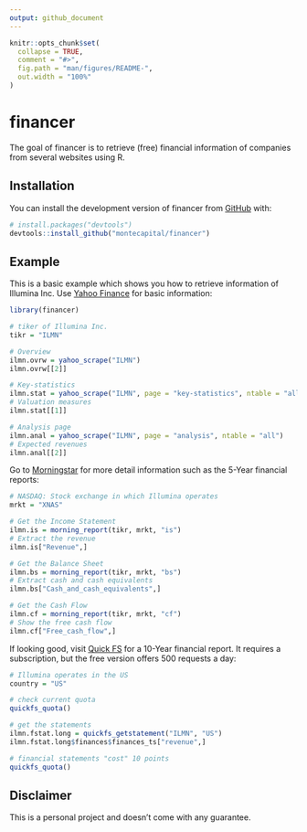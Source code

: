 ```yaml
---
output: github_document
---
```


<!-- README.md is generated from README.Rmd. Please edit that file -->

```r
knitr::opts_chunk$set(
  collapse = TRUE,
  comment = "#>",
  fig.path = "man/figures/README-",
  out.width = "100%"
)
```

# financer

<!-- badges: start -->
<!-- badges: end -->

The goal of financer is to retrieve (free) financial information of companies
from several websites using R.

## Installation

You can install the development version of financer from [GitHub](https://github.com/) with:

``` r
# install.packages("devtools")
devtools::install_github("montecapital/financer")
```

## Example

This is a basic example which shows you how to retrieve information
of Illumina Inc. Use [Yahoo Finance](https://finance.yahoo.com/) for basic
information:

```r
library(financer)

# tiker of Illumina Inc.
tikr = "ILMN"

# Overview
ilmn.ovrw = yahoo_scrape("ILMN")
ilmn.ovrw[[2]]

# Key-statistics
ilmn.stat = yahoo_scrape("ILMN", page = "key-statistics", ntable = "all")
# Valuation measures
ilmn.stat[[1]]

# Analysis page
ilmn.anal = yahoo_scrape("ILMN", page = "analysis", ntable = "all")
# Expected revenues
ilmn.anal[[2]]

```

Go to [Morningstar](https://www.morningstar.com/) for more detail information
such as the 5-Year financial reports:

```r

# NASDAQ: Stock exchange in which Illumina operates
mrkt = "XNAS"

# Get the Income Statement
ilmn.is = morning_report(tikr, mrkt, "is")
# Extract the revenue
ilmn.is["Revenue",]

# Get the Balance Sheet
ilmn.bs = morning_report(tikr, mrkt, "bs")
# Extract cash and cash equivalents
ilmn.bs["Cash_and_cash_equivalents",]

# Get the Cash Flow
ilmn.cf = morning_report(tikr, mrkt, "cf")
# Show the free cash flow
ilmn.cf["Free_cash_flow",]

```

If looking good, visit [Quick FS](https://quickfs.net/) for a 10-Year financial
report. It requires a subscription, but the free version offers 500 requests
a day:

```r

# Illumina operates in the US
country = "US"

# check current quota
quickfs_quota()

# get the statements
ilmn.fstat.long = quickfs_getstatement("ILMN", "US")
ilmn.fstat.long$finances$finances_ts["revenue",]

# financial statements "cost" 10 points
quickfs_quota()

```

## Disclaimer

This is a personal project and doesn't come with any guarantee.
